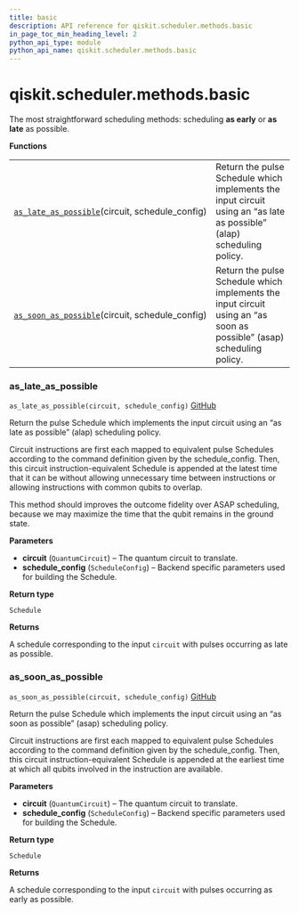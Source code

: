 ```yaml
---
title: basic
description: API reference for qiskit.scheduler.methods.basic
in_page_toc_min_heading_level: 2
python_api_type: module
python_api_name: qiskit.scheduler.methods.basic
---
```


<span id="qiskit-scheduler-methods-basic" />

# qiskit.scheduler.methods.basic

The most straightforward scheduling methods: scheduling **as early** or **as late** as possible.

**Functions**

|                                                                                                                                                              |                                                                                                                       |
| ------------------------------------------------------------------------------------------------------------------------------------------------------------ | --------------------------------------------------------------------------------------------------------------------- |
| [`as_late_as_possible`](#qiskit.scheduler.methods.basic.as_late_as_possible "qiskit.scheduler.methods.basic.as_late_as_possible")(circuit, schedule\_config) | Return the pulse Schedule which implements the input circuit using an “as late as possible” (alap) scheduling policy. |
| [`as_soon_as_possible`](#qiskit.scheduler.methods.basic.as_soon_as_possible "qiskit.scheduler.methods.basic.as_soon_as_possible")(circuit, schedule\_config) | Return the pulse Schedule which implements the input circuit using an “as soon as possible” (asap) scheduling policy. |

### as\_late\_as\_possible

<span id="qiskit.scheduler.methods.basic.as_late_as_possible" />

`as_late_as_possible(circuit, schedule_config)` [GitHub](https://github.com/qiskit/qiskit/tree/stable/0.18/qiskit/scheduler/methods/basic.py "view source code")

Return the pulse Schedule which implements the input circuit using an “as late as possible” (alap) scheduling policy.

Circuit instructions are first each mapped to equivalent pulse Schedules according to the command definition given by the schedule\_config. Then, this circuit instruction-equivalent Schedule is appended at the latest time that it can be without allowing unnecessary time between instructions or allowing instructions with common qubits to overlap.

This method should improves the outcome fidelity over ASAP scheduling, because we may maximize the time that the qubit remains in the ground state.

**Parameters**

*   **circuit** (`QuantumCircuit`) – The quantum circuit to translate.
*   **schedule\_config** (`ScheduleConfig`) – Backend specific parameters used for building the Schedule.

**Return type**

`Schedule`

**Returns**

A schedule corresponding to the input `circuit` with pulses occurring as late as possible.

### as\_soon\_as\_possible

<span id="qiskit.scheduler.methods.basic.as_soon_as_possible" />

`as_soon_as_possible(circuit, schedule_config)` [GitHub](https://github.com/qiskit/qiskit/tree/stable/0.18/qiskit/scheduler/methods/basic.py "view source code")

Return the pulse Schedule which implements the input circuit using an “as soon as possible” (asap) scheduling policy.

Circuit instructions are first each mapped to equivalent pulse Schedules according to the command definition given by the schedule\_config. Then, this circuit instruction-equivalent Schedule is appended at the earliest time at which all qubits involved in the instruction are available.

**Parameters**

*   **circuit** (`QuantumCircuit`) – The quantum circuit to translate.
*   **schedule\_config** (`ScheduleConfig`) – Backend specific parameters used for building the Schedule.

**Return type**

`Schedule`

**Returns**

A schedule corresponding to the input `circuit` with pulses occurring as early as possible.


